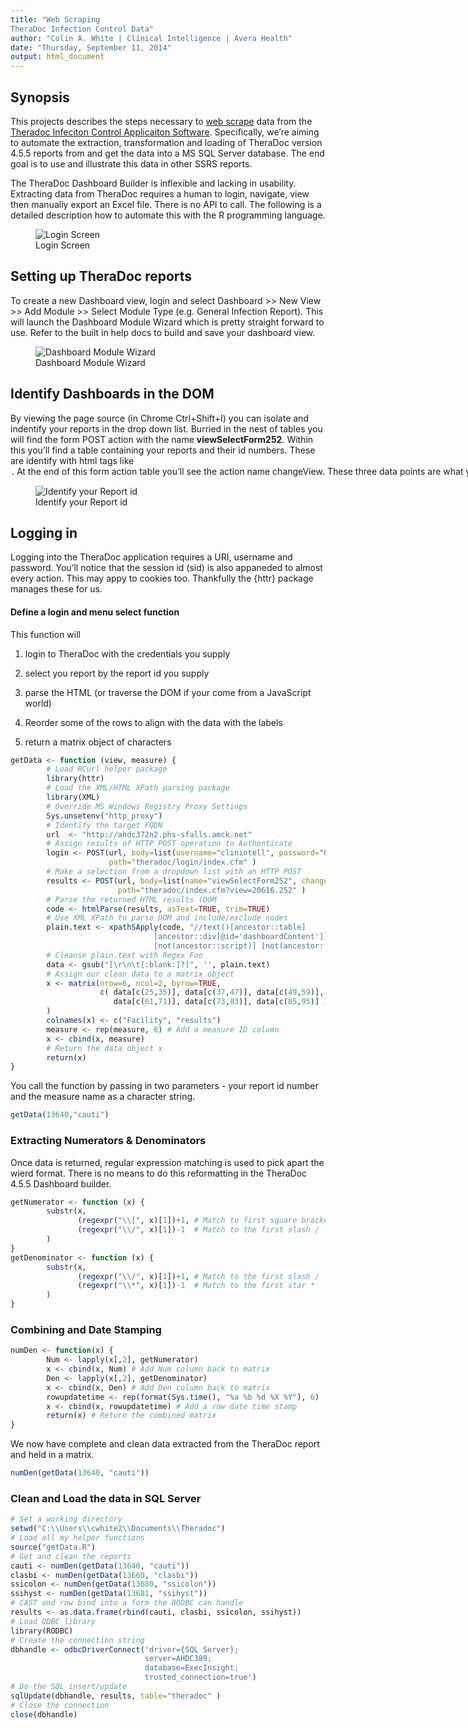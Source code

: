 ```yaml
---
title: "Web Scraping 
TheraDoc Infection Control Data"
author: "Colin A. White | Clinical Intelligence | Avera Health"
date: "Thursday, September 11, 2014"
output: html_document
---
```

## Synopsis
This projects describes the steps necessary to [web scrape](http://en.wikipedia.org/wiki/Data_scraping) data from the [Theradoc Infeciton Control Applicaiton Software](http://www.theradoc.com). Specifically, we're aiming to automate the extraction, transformation and loading of TheraDoc version 4.5.5 reports from and get the data into a MS SQL Server database. The end goal is to use and illustrate this data in other SSRS reports. 

The TheraDoc Dashboard Builder is inflexible and lacking in usability. Extracting data from TheraDoc requires a human to login, navigate, view then manually export an Excel file. There is no API to call. The following is a detailed description how to automate this with the R programming language.

![Login Screen](./S1.png)

## Setting up TheraDoc reports

To create a new Dashboard view, login and select Dashboard >> New View >> Add Module >> Select Module Type (e.g. General Infection Report). This will launch the Dashboard Module Wizard which is pretty straight forward to use. Refer to the built in help docs to build and save your dashboard view.

![Dashboard Module Wizard](./S2.png)

## Identify Dashboards in the DOM

By viewing the page source (in Chrome Ctrl+Shift+I) you can isolate and indentify your reports in the drop down list. Burried in the nest of tables you will find the form POST action with the name **viewSelectForm252**. Within this you'll find a table containing your reports and their id numbers. These are identify with html tags like <option value="1234">. At the end of this form action table you'll see the action name **changeView**. These three data points are what you need to compose an http POST to obtain your report.

![Identify your Report id](./S3.png)

##  Logging in

Logging into the TheraDoc application requires a URI, username and password. You'll notice that the session id (sid) is also appaneded to almost every action. This may appy to cookies too. Thankfully the {httr} package manages these for us.

#### Define a login and menu select function

This function will 

1. login to TheraDoc with the credentials you supply

2. select you report by the report id you supply

3. parse the HTML (or traverse the DOM if your come from a JavaScript world)

4. Reorder some of the rows to align with the data with the labels

5. return a matrix object of characters

```r
getData <- function (view, measure) {
        # Load RCurl helper package
        library(httr)
        # Load the XML/HTML XPath parsing package
        library(XML)
        # Override MS Windows Registry Proxy Settings
        Sys.unsetenv("http_proxy")
        # Identify the target FQDN
        url  <- "http://ahdc372n2.phs-sfalls.amck.net"
        # Assign results of HTTP POST operation to Authenticate
        login <- POST(url, body=list(username="clinintell", password="01dEnglish"), 
                      path="theradoc/login/index.cfm" )
        # Make a selection from a dropdown list with an HTTP POST
        results <- POST(url, body=list(name="viewSelectForm252", changeView=view),
                        path="theradoc/index.cfm?view=20616.252" )
        # Parse the returned HTML results (DOM
        code <- htmlParse(results, asText=TRUE, trim=TRUE)
        # Use XML XPath to parse DOM and include/exclude nodes
        plain.text <- xpathSApply(code, "//text()[ancestor::table]
                                [ancestor::div[@id='dashboardContent']]
                                [not(ancestor::script)] [not(ancestor::style)]", xmlValue)
        # Cleanse plain.text with Regex Foo
        data <- gsub("[\r\n\t[:blank:]?]", '', plain.text)
        # Assign our clean data to a matrix object
        x <- matrix(nrow=6, ncol=2, byrow=TRUE,
                    c( data[c(25,35)], data[c(37,47)], data[c(49,59)],
                       data[c(61,71)], data[c(73,83)], data[c(85,95)] ) 
        )        
        colnames(x) <- c("Facility", "results")        
        measure <- rep(measure, 6) # Add a measure ID column
        x <- cbind(x, measure)
        # Return the data object x
        return(x)
}
```
You call the function by passing in two parameters - your report id number and the measure name as a character string.
```r
getData(13640,"cauti")
```

### Extracting Numerators & Denominators
Once data is returned, regular expression matching is used to pick apart the wierd format. There is no means to do this reformatting in the TheraDoc 4.5.5 Dashboard builder.
```r
getNumerator <- function (x) {
        substr(x, 
               (regexpr("\\[", x)[1])+1, # Match to first square bracket []
               (regexpr("\\/", x)[1])-1  # Match to the first slash /
        )
}
getDenominator <- function (x) {
        substr(x,
               (regexpr("\\/", x)[1])+1, # Match to the first slash /
               (regexpr("\\*", x)[1])-1  # Match to the first star * 
        )
}
```

### Combining and Date Stamping
```r
numDen <- function(x) {
        Num <- lapply(x[,2], getNumerator)
        x <- cbind(x, Num) # Add Num column back to matrix
        Den <- lapply(x[,2], getDenominator)
        x <- cbind(x, Den) # Add Den column back to matrix
        rowupdatetime <- rep(format(Sys.time(), "%a %b %d %X %Y"), 6)
        x <- cbind(x, rowupdatetime) # Add a row date time stamp        
        return(x) # Return the combined matrix
}
```
We now have complete and clean data extracted from the TheraDoc report and held in a matrix.
```r
numDen(getData(13640, "cauti"))
```

### Clean and Load the data in SQL Server
```r
# Set a working directory
setwd("C:\\Users\\cwhite2\\Documents\\Theradoc")
# Load all my helper functions
source("getData.R")
# Get and clean the reports
cauti <- numDen(getData(13640, "cauti")) 
clasbi <- numDen(getData(13660, "clasbi"))
ssicolon <- numDen(getData(13680, "ssicolon"))
ssihyst <- numDen(getData(13681, "ssihyst"))
# CAST and row bind into a form the RODBC can handle 
results <- as.data.frame(rbind(cauti, clasbi, ssicolon, ssihyst))
# Load ODBC library
library(RODBC)
# Create the connection string
dbhandle <- odbcDriverConnect('driver={SQL Server};
                              server=AHDC389;
                              database=ExecInsight;
                              trusted_connection=true')
# Do the SQL insert/update
sqlUpdate(dbhandle, results, table="theradoc" )
# Close the connection
close(dbhandle)
```